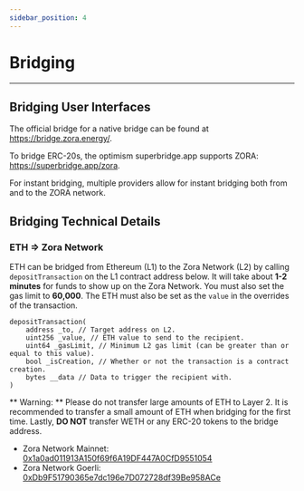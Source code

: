```yaml
---
sidebar_position: 4
---
```


# Bridging

---

## Bridging User Interfaces

The official bridge for a native bridge can be found at https://bridge.zora.energy/.

To bridge ERC-20s, the optimism superbridge.app supports ZORA: https://superbridge.app/zora.

For instant bridging, multiple providers allow for instant bridging both from and to the ZORA network.

## Bridging Technical Details

### ETH => Zora Network

ETH can be bridged from Ethereum (L1) to the Zora Network (L2) by calling `depositTransaction` on the L1 contract address below. 
It will take about **1-2 minutes** for funds to show up on the Zora Network. 
You must also set the gas limit to **60,000**.
The ETH must also be set as the `value` in the overrides of the transaction.

```
depositTransaction(
    address _to, // Target address on L2.
    uint256 _value, // ETH value to send to the recipient.
    uint64 _gasLimit, // Minimum L2 gas limit (can be greater than or equal to this value).
    bool _isCreation, // Whether or not the transaction is a contract creation.
    bytes __data // Data to trigger the recipient with.
)
```

** Warning: ** Please do not transfer large amounts of ETH to Layer 2.
It is recommended to transfer a small amount of ETH when bridging for the first time.
Lastly, **DO NOT** transfer WETH or any ERC-20 tokens to the bridge address. 

- Zora Network Mainnet: [0x1a0ad011913A150f69f6A19DF447A0CfD9551054](https://etherscan.io/address/0x1a0ad011913A150f69f6A19DF447A0CfD9551054)
- Zora Network Goerli: [0xDb9F51790365e7dc196e7D072728df39Be958ACe](https://goerli.etherscan.io/address/0xDb9F51790365e7dc196e7D072728df39Be958ACe)